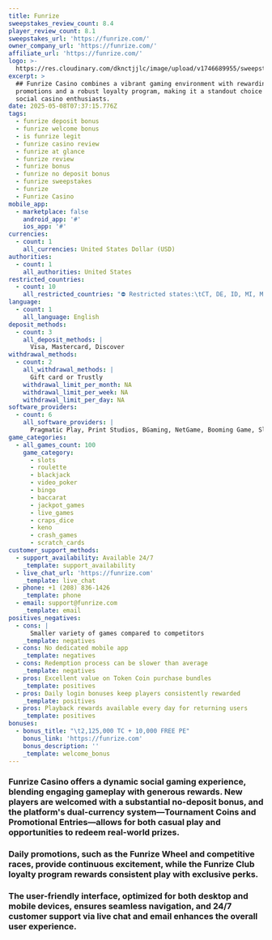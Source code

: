 ```yaml
---
title: Funrize
sweepstakes_review_count: 8.4
player_review_count: 8.1
sweepstakes_url: 'https://funrize.com/'
owner_company_url: 'https://funrize.com/'
affiliate_url: 'https://funrize.com/'
logo: >-
  https://res.cloudinary.com/dknctjjlc/image/upload/v1746689955/sweepstakes/funrize_ou8lfk.svg
excerpt: >
  ## Funrize Casino combines a vibrant gaming environment with rewarding
  promotions and a robust loyalty program, making it a standout choice for
  social casino enthusiasts.
date: 2025-05-08T07:37:15.776Z
tags:
  - funrize deposit bonus
  - funrize welcome bonus
  - is funrize legit
  - funrize casino review
  - funrize at glance
  - funrize review
  - funrize bonus
  - funrize no deposit bonus
  - funrize sweepstakes
  - funrize
  - Funrize Casino
mobile_app:
  - marketplace: false
    android_app: '#'
    ios_app: '#'
currencies:
  - count: 1
    all_currencies: United States Dollar (USD)
authorities:
  - count: 1
    all_authorities: United States
restricted_countries:
  - count: 10
    all_restricted_countries: "⛔️ Restricted states:\tCT, DE, ID, MI, MO, NV, NY, WA, WV, WY"
language:
  - count: 1
    all_language: English
deposit_methods:
  - count: 3
    all_deposit_methods: |
      Visa, Mastercard, Discover 
withdrawal_methods:
  - count: 2
    all_withdrawal_methods: |
      Gift card or Trustly
    withdrawal_limit_per_month: NA
    withdrawal_limit_per_week: NA
    withdrawal_limit_per_day: NA
software_providers:
  - count: 6
    all_software_providers: |
      Pragmatic Play, Print Studios, BGaming, NetGame, Booming Game, Slotmill
game_categories:
  - all_games_count: 100
    game_category:
      - slots
      - roulette
      - blackjack
      - video_poker
      - bingo
      - baccarat
      - jackpot_games
      - live_games
      - craps_dice
      - keno
      - crash_games
      - scratch_cards
customer_support_methods:
  - support_availability: Available 24/7
    _template: support_availability
  - live_chat_url: 'https://funrize.com'
    _template: live_chat
  - phone: +1 (208) 836-1426
    _template: phone
  - email: support@funrize.com
    _template: email
positives_negatives:
  - cons: |
      Smaller variety of games compared to competitors
    _template: negatives
  - cons: No dedicated mobile app
    _template: negatives
  - cons: Redemption process can be slower than average
    _template: negatives
  - pros: Excellent value on Token Coin purchase bundles
    _template: positives
  - pros: Daily login bonuses keep players consistently rewarded
    _template: positives
  - pros: Playback rewards available every day for returning users
    _template: positives
bonuses:
  - bonus_title: "\t2,125,000 TC + 10,000 FREE PE"
    bonus_link: 'https://funrize.com'
    bonus_description: ''
    _template: welcome_bonus
---
```


### Funrize Casino offers a dynamic social gaming experience, blending engaging gameplay with generous rewards. New players are welcomed with a substantial no-deposit bonus, and the platform's dual-currency system—Tournament Coins and Promotional Entries—allows for both casual play and opportunities to redeem real-world prizes. 

### Daily promotions, such as the Funrize Wheel and competitive races, provide continuous excitement, while the Funrize Club loyalty program rewards consistent play with exclusive perks. 

### The user-friendly interface, optimized for both desktop and mobile devices, ensures seamless navigation, and 24/7 customer support via live chat and email enhances the overall user experience.
